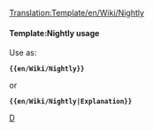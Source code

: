 <noinclude>[[Translation:Template/en/Wiki/Nightly]]</noinclude><noinclude>
</noinclude>{{en/Ambox| type  = notice
| image = en/NightlyIcon.png
| text  = <strong>Nightly Builds</strong><br />The features mentioned in this section are currently only available in non-production releases such as [[en/Archive/Community/Nightly build|nightly builds]], betas or release candidates. {{{1|}}}
}}<noinclude>

====Template:Nightly usage====
Use as:

 '''<nowiki>{{en/Wiki/Nightly}}</nowiki>'''

or

 '''<nowiki>{{en/Wiki/Nightly|Explanation}}</nowiki>'''

[[Category:en/Manual/Base Set/Message boxes|D]]</noinclude>